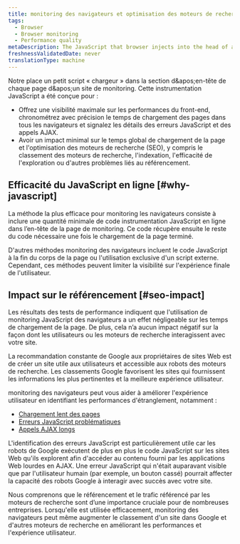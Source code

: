 ```yaml
---
title: monitoring des navigateurs et optimisation des moteurs de recherche
tags:
  - Browser
  - Browser monitoring
  - Performance quality
metaDescription: The JavaScript that browser injects into the head of a monitored page does not negatively affect SEO ranking.
freshnessValidatedDate: never
translationType: machine
---
```


Notre <InlinePopover type="browser" />place un petit script « chargeur » dans la section d&amp;apos;en-tête de chaque page d&amp;apos;un site de monitoring. Cette instrumentation JavaScript a été conçue pour :

* Offrez une visibilité maximale sur les performances du front-end, chronométrez avec précision le temps de chargement des pages dans tous les navigateurs et signalez les détails des erreurs JavaScript et des appels AJAX.
* Avoir un impact minimal sur le temps global de chargement de la page et l&apos;optimisation des moteurs de recherche (SEO), y compris le classement des moteurs de recherche, l&apos;indexation, l&apos;efficacité de l&apos;exploration ou d&apos;autres problèmes liés au référencement.

## Efficacité du JavaScript en ligne [#why-javascript]

La méthode la plus efficace pour monitoring les navigateurs consiste à inclure une quantité minimale de code instrumentation JavaScript en ligne dans l’en-tête de la page de monitoring. Ce code récupère ensuite le reste du code nécessaire une fois le chargement de la page terminé.

D&apos;autres méthodes monitoring des navigateurs incluent le code JavaScript à la fin du corps de la page ou l&apos;utilisation exclusive d&apos;un script externe. Cependant, ces méthodes peuvent limiter la visibilité sur l&apos;expérience finale de l&apos;utilisateur.

## Impact sur le référencement [#seo-impact]

Les résultats des tests de performance indiquent que l&apos;utilisation de monitoring JavaScript des navigateurs a un effet négligeable sur les temps de chargement de la page. De plus, cela n’a aucun impact négatif sur la façon dont les utilisateurs ou les moteurs de recherche interagissent avec votre site.

La recommandation constante de Google aux propriétaires de sites Web est de créer un site utile aux utilisateurs et accessible aux robots des moteurs de recherche. Les classements Google favorisent les sites qui fournissent les informations les plus pertinentes et la meilleure expérience utilisateur.

monitoring des navigateurs peut vous aider à améliorer l&apos;expérience utilisateur en identifiant les performances d&apos;étranglement, notamment :

* [Chargement lent des pages](/docs/browser/new-relic-browser/additional-standard-features/page-views-insights-your-sites-popularity)
* [Erreurs JavaScript problématiques](/docs/errors-inbox/browser-tab)
* [Appels AJAX longs](/docs/browser/new-relic-browser/browser-pro-features/ajax-dashboard-identifying-time-consuming-calls)

L&apos;identification des erreurs JavaScript est particulièrement utile car les robots de Google exécutent de plus en plus le code JavaScript sur les sites Web qu&apos;ils explorent afin d&apos;accéder au contenu fourni par les applications Web lourdes en AJAX. Une erreur JavaScript qui n&apos;était auparavant visible que par l&apos;utilisateur humain (par exemple, un bouton cassé) pourrait affecter la capacité des robots Google à interagir avec succès avec votre site.

Nous comprenons que le référencement et le trafic référencé par les moteurs de recherche sont d’une importance cruciale pour de nombreuses entreprises. Lorsqu&apos;elle est utilisée efficacement, monitoring des navigateurs peut même augmenter le classement d&apos;un site dans Google et d&apos;autres moteurs de recherche en améliorant les performances et l&apos;expérience utilisateur.